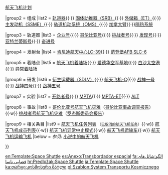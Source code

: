 {{Navbox
|name  = Space Shuttle
|title = 航天飞机计划
|image = [[File:Shuttle Patch.svg|100px|航天飞机徽章]]
|liststyle = padding:0.25em 0; line-height:1.4em; <!--otherwise lists can appear to form continuous whole-->

|group1 = 主条目
|list1  = [[航天飞机]]{{·}} [[航天飞机计划]]

|group2 = 组成
|list2  = [[航天飞机轨道器|轨道器]]{{·}} [[航天飞机固体助推器|固体助推器（SRB）]]{{·}} [[航天飞机外储箱|外储箱（ET）]]{{·}} [[航天飞机主发动机|主发动机（SSME）]]{{·}} [[航天飞机轨道机动系统|轨道机动系统（OMS）]]{{·}} [[加拿大臂]]{{·}}[[航天飞机隔热系统|隔热系统]]

|group3 = 轨道器
|list3  = [[企業號太空梭|企业号]]{{·}} [[哥倫比亞號太空梭|哥伦比亚号]]{{·}} [[挑戰者號太空梭|挑战者号]]{{·}} [[發現號太空梭|发现号]]{{·}} [[阿特兰蒂斯号航天飞机|亚特兰蒂斯号]]{{·}} [[奮進號太空梭|奋进号]]

|group4 = 发射台
|list4  = [[肯尼迪航天中心39号发射复合体|肯尼迪航天中心LC-39]]{{·}} [[范登堡空军基地6号发射区|范登堡AFB SLC-6]]

|group5 = 着陆点
|list5  = [[航天飞机着陆场]]{{·}} [[爱德华空军基地]]{{·}} [[白沙太空港]]{{·}} [[异常着陆场]]

|group6 = 研发
|list6  = [[航天飞机衍生运载器|衍生运载器（SDLV）]]{{·}} [[航天飞机-C]]{{·}} [[战神一号]]{{·}} [[战神四号]]{{·}} [[战神五号]]

|group7 = 实验
|list7  = [[开路者号航天飞机|开路者号]]{{·}} [[MPTA-098|MPTA]]{{·}} [[MPTA-ET]]{{·}} [[进场着陆试验|ALT]]

|group8 = 事故
|list8 = [[哥伦比亚号航天飞机灾难]]（[[哥伦比亚事故调查报告]]）{{·w}} [[挑战者号航天飞机灾难]]（[[罗杰斯委员会报告]]） 

|group9 = 相关条目
|list9  = {{nowrap begin}}<!--List includes parenthesis:--> [[航天飞机任务列表]] <small>（[[已取消的航天飞机任务]]）</small>{{·w}} [[航天飞机成员列表]]{{·w}} [[航天飞机异常中止模式]]{{·w}} [[航天飞机运输车]]{{·w}} [[航天飞机运输飞机]]{{nowrap end}}
|below = ''参见: '' [[小说中的航天飞机]]

}}<noinclude>

<!--Categories-->
[[Category:航天飞机模板| ]]

<!--Other languages-->
[[en:Template:Space Shuttle]]
[[es:Anexo:Transbordador espacial]]
[[fa:الگو:شاتل‌های فضایی ناسا]]
[[hr:Predložak:Space Shuttle]]
[[ja:Template:Space Shuttle]]
[[ka:თარგი:კოსმოსური შატლი]]
[[pl:Szablon:System Transportu Kosmicznego]]
</noinclude>